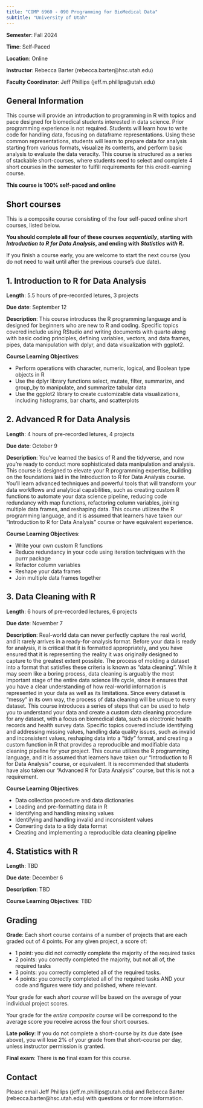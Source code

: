 ```yaml
---
title: "COMP 6960 - 090 Programming for BioMedical Data"
subtitle: "University of Utah"
---
```



::: {.callout-note appearance="simple" icon=false}
**Semester**: Fall 2024

**Time**: Self-Paced

**Location**: Online

**Instructor**: Rebecca Barter (rebecca.barter@hsc.utah.edu)

**Faculty Coordinator**: Jeff Phillips (jeff.m.phillips@utah.edu)
:::


## General Information

This course will provide an introduction to programming in R with topics and pace designed for biomedical students interested in data science. Prior programming experience is not required. Students will learn how to write code for handling data, focusing on dataframe representations. Using these common representations, students will learn to prepare data for analysis starting from various formats, visualize its contents, and perform basic analysis to evaluate the data veracity. This course is structured as a series of stackable short-courses, where students need to select and complete 4 short courses in the semester to fulfill requirements for this credit-earning course.

**This course is 100% self-paced and online**

## Short courses



This is a composite course consisting of the four self-paced online short courses, listed below. 

**You should complete all four of these courses *sequentially*, starting with *Introduction to R for Data Analysis*, and ending with *Statistics with R*.**

If you finish a course early, you are welcome to start the next course (you do not need to wait until after the previous course's due date). 



::: {.callout-note icon=false}

## 1. **Introduction to R for Data Analysis** 

**Length**: 5.5 hours of pre-recorded letures, 3 projects

**Due date**: September 12

**Description**: This course introduces the R programming language and is designed for beginners who are new to R and coding. Specific topics covered include using RStudio and writing documents with quarto along with basic coding principles, defining variables, vectors, and data frames, pipes, data manipulation with dplyr, and data visualization with ggplot2. 

**Course Learning Objectives**:

* Perform operations with character, numeric, logical, and Boolean type objects in R
* Use the dplyr library functions select, mutate, filter, summarize, and group_by to manipulate, and summarize tabular data
* Use the ggplot2 library to create customizable data visualizations, including histograms, bar charts, and scatterplots

:::



::: {.callout-note icon=false}

## 2. **Advanced R for Data Analysis** 

**Length**: 4 hours of pre-recorded letures, 4 projects

**Due date**: October 9

**Description**: You've learned the basics of R and the tidyverse, and now you're ready to conduct more sophisticated data manipulation and analysis. This course is designed to elevate your R programming expertise, building on the foundations laid in the Introduction to R for Data Analysis course. You'll learn advanced techniques and powerful tools that will transform your data workflows and analytical capabilities, such as creating custom R functions to automate your data science pipeline, reducing code redundancy with map functions, refactoring column variables, joining multiple data frames, and reshaping data. This course utilizes the R programming language, and it is assumed that learners have taken our “Introduction to R for Data Analysis” course or have equivalent experience. 

**Course Learning Objectives**:

* Write your own custom R functions
* Reduce redundancy in your code using iteration techniques with the purrr package
* Refactor column variables
* Reshape your data frames
* Join multiple data frames together 

:::

::: {.callout-note icon=false}

## 3. **Data Cleaning with R** 

**Length**: 6 hours of pre-recorded lectures, 6 projects

**Due date**: November 7

**Description**: Real-world data can never perfectly capture the real world, and it rarely arrives in a ready-for-analysis format. Before your data is ready for analysis, it is critical that it is formatted appropriately, and you have ensured that it is representing the reality it was originally designed to capture to the greatest extent possible. The process of molding a dataset into a format that satisfies these criteria is known as “data cleaning”. While it may seem like a boring process, data cleaning is arguably the most important stage of the entire data science life cycle, since it ensures that you have a clear understanding of how real-world information is represented in your data as well as its limitations. Since every dataset is “messy” in its own way, the process of data cleaning will be unique to every dataset. This course introduces a series of steps that can be used to help you to understand your data and create a custom data cleaning procedure for any dataset, with a focus on biomedical data, such as electronic health records and health survey data. Specific topics covered include identifying and addressing missing values, handling data quality issues, such as invalid and inconsistent values, reshaping data into a “tidy” format, and creating a custom function in R that provides a reproducible and modifiable data cleaning pipeline for your project. This course utilizes the R programming language, and it is assumed that learners have taken our “Introduction to R for Data Analysis” course, or equivalent. It is recommended that students have also taken our “Advanced R for Data Analysis” course, but this is not a requirement. 

**Course Learning Objectives**: 

* Data collection procedure and data dictionaries
* Loading and pre-formatting data in R
* Identifying and handling missing values
* Identifying and handling invalid and inconsistent values
* Converting data to a tidy data format
* Creating and implementing a reproducible data cleaning pipeline

:::


::: {.callout-note icon=false}

## 4. **Statistics with R** 

**Length**: TBD

**Due date**: December 6

**Description**: TBD

**Course Learning Objectives**: TBD

:::


## Grading

**Grade**: Each short course contains of a number of projects that are each graded out of 4 points. For any given project, a score of:

* 1 point: you did not correctly complete the majority of the required tasks
* 2 points: you correctly completed the majority, but not all of, the required tasks
* 3 points: you correctly completed all of the required tasks.
* 4 points: you correctly completed all of the required tasks AND your code and figures were tidy and polished, where relevant.

Your grade for each *short course* will be based on the average of your individual project scores.

Your grade for the *entire composite course* will be correspond to the average score you receive across the four short courses. 



**Late policy**: If you do not complete a short-course by its due date (see above), you will lose 2% of your grade from that short-course per day, unless instructor permission is granted. 


**Final exam**: There is **no** final exam for this course. 

## Contact

Please email Jeff Phillips (jeff.m.phillips@utah.edu) and Rebecca Barter (rebecca.barter@hsc.utah.edu) with questions or for more information.
